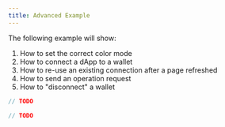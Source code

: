 ```yaml
---
title: Advanced Example
---
```




The following example will show:

1. How to set the correct color mode
2. How to connect a dApp to a wallet
3. How to re-use an existing connection after a page refreshed
4. How to send an operation request
5. How to "disconnect" a wallet



<!-- embedme example-advanced.beacon.ts -->

```ts
// TODO
```

<!-- embedme example-advanced.taquito.ts -->

```ts
// TODO
```



